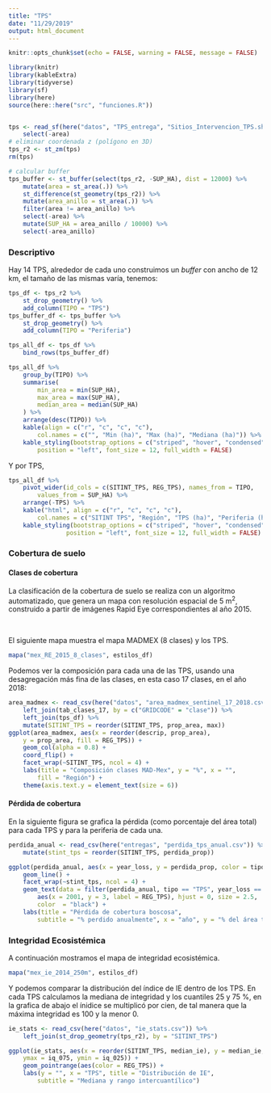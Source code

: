 ```yaml
---
title: "TPS"
date: "11/29/2019"
output: html_document
---
```


```r
knitr::opts_chunk$set(echo = FALSE, warning = FALSE, message = FALSE)
```

```r
library(knitr)
library(kableExtra)
library(tidyverse)
library(sf)
library(here)
source(here::here("src", "funciones.R"))


tps <- read_sf(here("datos", "TPS_entrega", "Sitios_Intervencion_TPS.shp")) %>% 
    select(-area)
# eliminar coordenada z (polígono en 3D)
tps_r2 <- st_zm(tps)
rm(tps)

# calcular buffer
tps_buffer <- st_buffer(select(tps_r2, -SUP_HA), dist = 12000) %>%
    mutate(area = st_area(.)) %>%
    st_difference(st_geometry(tps_r2)) %>%
    mutate(area_anillo = st_area(.)) %>%
    filter(area != area_anillo) %>%
    select(-area) %>%
    mutate(SUP_HA = area_anillo / 10000) %>% 
    select(-area_anillo)
```

### Descriptivo

Hay 14 TPS, alrededor de cada uno construimos un *buffer* con 
ancho de 12 km, el tamaño de las mismas varía, tenemos:


```r
tps_df <- tps_r2 %>% 
    st_drop_geometry() %>% 
    add_column(TIPO = "TPS")
tps_buffer_df <- tps_buffer %>% 
    st_drop_geometry() %>% 
    add_column(TIPO = "Periferia")

tps_all_df <- tps_df %>% 
    bind_rows(tps_buffer_df)

tps_all_df %>% 
    group_by(TIPO) %>% 
    summarise(
        min_area = min(SUP_HA), 
        max_area = max(SUP_HA), 
        median_area = median(SUP_HA)
    ) %>% 
    arrange(desc(TIPO)) %>% 
    kable(align = c("r", "c", "c", "c"), 
        col.names = c("", "Min (ha)", "Max (ha)", "Mediana (ha)")) %>% 
    kable_styling(bootstrap_options = c("striped", "hover", "condensed"),
        position = "left", font_size = 12, full_width = FALSE) 
```

Y por TPS,

```r
tps_all_df %>% 
    pivot_wider(id_cols = c(SITINT_TPS, REG_TPS), names_from = TIPO, 
        values_from = SUP_HA) %>% 
    arrange(-TPS) %>% 
    kable("html", align = c("r", "c", "c", "c"), 
        col.names = c("SITINT TPS", "Región", "TPS (ha)", "Periferia (ha)")) %>% 
    kable_styling(bootstrap_options = c("striped", "hover", "condensed"),
                position = "left", font_size = 12, full_width = FALSE) 
```


### Cobertura de suelo 

#### Clases de cobertura

La clasificación de la cobertura de suelo se realiza con un algoritmo 
automatizado, que genera un mapa con resolución espacial de 5 m^2^, construido a 
partir de imágenes Rapid Eye correspondientes al año 2015.

</br>

El siguiente mapa muestra el mapa MADMEX (8 clases) y los TPS.

```r
mapa("mex_RE_2015_8_clases", estilos_df)
```

Podemos ver la composición para cada una de las TPS, usando una desagregación 
más fina de las clases, en esta caso 17 clases, en el año 2018:

```r
area_madmex <- read_csv(here("datos", "area_madmex_sentinel_17_2018.csv")) %>% 
    left_join(tab_clases_17, by = c("GRIDCODE" = "clase")) %>% 
    left_join(tps_df) %>% 
    mutate(SITINT_TPS = reorder(SITINT_TPS, prop_area, max))
ggplot(area_madmex, aes(x = reorder(descrip, prop_area), 
    y = prop_area, fill = REG_TPS)) +
    geom_col(alpha = 0.8) + 
    coord_flip() +
    facet_wrap(~SITINT_TPS, ncol = 4) +
    labs(title = "Composición clases MAD-Mex", y = "%", x = "", 
        fill = "Región") +
    theme(axis.text.y = element_text(size = 6))
```


#### Pérdida de cobertura 

En la siguiente figura se grafica la pérdida (como porcentaje del área total)
para cada TPS y para la periferia de cada una.

```r
perdida_anual <- read_csv(here("entregas", "perdida_tps_anual.csv")) %>% 
    mutate(stint_tps = reorder(SITINT_TPS, perdida_prop))

ggplot(perdida_anual, aes(x = year_loss, y = perdida_prop, color = tipo)) +
    geom_line() +
    facet_wrap(~stint_tps, ncol = 4) +
    geom_text(data = filter(perdida_anual, tipo == "TPS", year_loss == 2001), 
        aes(x = 2001, y = 3, label = REG_TPS), hjust = 0, size = 2.5, 
        color  = "black") +
    labs(title = "Pérdida de cobertura boscosa", 
        subtitle = "% perdido anualmente", x = "año", y = "% del área total")
```

### Integridad Ecosistémica

A continuación mostramos el mapa de integridad ecosistémica.

```r
mapa("mex_ie_2014_250m", estilos_df)
```


Y podemos comparar la distribución del índice de IE dentro de los TPS. En cada
TPS calculamos la mediana de integridad y los cuantiles 25 y 75 %, en la grafica
de abajo el ínidice se multiplicó por cien, de tal manera que la máxima 
integridad es 100 y la menor 0.

```r
ie_stats <- read_csv(here("datos", "ie_stats.csv")) %>% 
    left_join(st_drop_geometry(tps_r2), by = "SITINT_TPS")

ggplot(ie_stats, aes(x = reorder(SITINT_TPS, median_ie), y = median_ie, 
    ymax = iq_075, ymin = iq_025)) +
    geom_pointrange(aes(color = REG_TPS)) +
    labs(y = "", x = "TPS", title = "Distribución de IE", 
        subtitle = "Mediana y rango intercuantílico")
```


